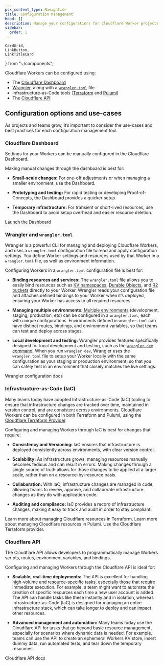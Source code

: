 ```yaml
---
pcx_content_type: Navigation
title: Configuration management
head: []
description: Manage your configurations for Cloudflare Worker projects. 
sidebar:
  order: 1
---
```

	CardGrid,	
	LinkButton,
    LinkTitleCard
} from "~/components";


Cloudflare Workers can be configured using:

* The [Cloudflare Dashboard](https://developers.cloudflare.com/workers/get-started/dashboard/)
* [Wrangler](https://developers.cloudflare.com/workers/wrangler/), along with a [`wrangler.toml`](https://developers.cloudflare.com/workers/wrangler/configuration/) file
* Infrastructure-as-Code tools ([Terraform](https://developers.cloudflare.com/terraform/) and [Pulumi](https://developers.cloudflare.com/pulumi/))
* The [Cloudflare API](https://developers.cloudflare.com/api/) 


## Configuration options and use-cases

As projects and teams grow, it’s important to consider the use-cases and best practices for each configuration management tool.

### Cloudflare Dashboard 
Settings for your Workers can be manually configured in the Cloudflare Dashboard. 

Making manual changes through the dashboard is best for: 
* **Small-scale changes:** For one-off adjustments or when managing a smaller environment, use the Dashboard. 

* **Prototyping and testing:** For rapid testing or developing Proof-of-Concepts, the Dashboard provides a quicker setup. 

* **Temporary infrastructure:** For transient or short-lived resources, use the Dashboard to avoid setup overhead and easier resource deletion. 


<LinkButton href="https://dash.cloudflare.com/" icon="external">
	Launch the Dashboard
</LinkButton>


### Wrangler and `wrangler.toml` 
Wrangler is a powerful CLI for managing and deploying Cloudflare Workers, and uses a `wrangler.toml` configuration file to read and apply configuration settings. You define Worker settings and resources used by that Worker in a `wrangler.toml` file, as well as environment information. 


Configuring Workers in a `wrangler.toml` configuration file is best for: 

* **Binding resources and services:** The `wrangler.toml` file allows you to easily bind resources such as [KV namespaces](https://developers.cloudflare.com/workers/wrangler/configuration/#kv-namespaces), [Durable Objects](https://developers.cloudflare.com/workers/wrangler/configuration/#durable-objects), and [R2 buckets](https://developers.cloudflare.com/workers/wrangler/configuration/#r2-buckets) directly to your Worker. Wrangler reads your configuration file and attaches defined bindings to your Worker when it’s deployed, ensuring your Worker has access to all required resources. 

* **Managing multiple environments:**[ Multiple environments](https://developers.cloudflare.com/workers/wrangler/configuration/#environments) (development, staging, production, etc) can be configured in a `wrangler.toml`, each with unique configurations. Environments defined in `wrangler.toml` can have distinct routes, bindings, and environment variables, so that teams can test and deploy across stages. 

* **Local development and testing:** Wrangler provides features specifically designed for local development and testing, such as the [`wrangler dev` command](https://developers.cloudflare.com/workers/wrangler/commands/#dev). When you run `wrangler dev`, Wrangler uses the `wrangler.toml` file to setup your Worker locally with the same configuration as your staging or production environment, so that you can safely test in an environment that closely matches the live settings. 

<LinkButton href="https://developers.cloudflare.com/workers/wrangler/configuration/" icon="external">
	Wrangler configuration docs
</LinkButton>

### Infrastructure-as-Code (IaC)

Many teams today have adopted Infrastructure-as-Code (IaC) tooling to ensure that infrastructure changes are tracked over time, maintained in version control, and are consistent across environments. Cloudflare Workers can be configured in both Terraform and Pulumi, using the [Cloudflare Terraform Provider](https://github.com/cloudflare/terraform-provider-cloudflare). 

Configuring and managing Workers through IaC is best for changes that require:

* **Consistency and Versioning:** IaC ensures that infrastructure is deployed consistently across environments, with clear version control.

* **Scalability:** As infrastructure grows, managing resources manually becomes tedious and can result in errors. Making changes through a single source of truth allows for those changes to be applied at a larger scale, rather than on a resource-by-resource basis. 

* **Collaboration:** With IaC, infrastructure changes are managed in code, allowing teams to review, approve, and collaborate infrastructure changes  as they do with application code. 

* **Auditing and compliance:** IaC provides a record of infrastructure changes, making it easy to track and audit in order to stay compliant. 

<CardGrid>

<LinkTitleCard title="Cloudflare Terraform docs" href="https://developers.cloudflare.com/terraform/" icon="external">
	Learn more about managing Cloudflare resources in Terraform. 
</LinkTitleCard>

<LinkTitleCard title="Cloudflare Pulumi docs" href="https://developers.cloudflare.com/pulumi/" icon="external">
	Learn more about managing Cloudflare resources in Pulumi. 
</LinkTitleCard>

<LinkTitleCard title="Cloudflare Terraform Provider" href="https://github.com/cloudflare/terraform-provider-cloudflare" icon="external">
	Use the Cloudflare Terraform provider. 
</LinkTitleCard>

</CardGrid>

### Cloudflare API

The Cloudflare API allows developers to programmatically manage Workers scripts, routes, environment variables, and bindings. 

Configuring and managing Workers through the Cloudflare API is ideal for: 

* **Scalable, real-time deployments:** The API is excellent for handling high-volume and resource-specific tasks, especially those that require immediate execution. For example, a team might want to automate the creation of specific resources each time a new user account is added. The API can handle tasks like these instantly and in isolation, whereas Infrastructure-as-Code (IaC) is designed for managing an entire infrastructure stack, which can take longer to deploy and can impact other resources.

* **Advanced management and automation:** Many teams today use the Cloudflare API for tasks that go beyond basic resource management, especially for scenarios where dynamic data is needed. For example, teams can use the API to create an ephemeral Workers KV store, insert dummy data, run automated tests, and tear down the temporary resources. 

<LinkButton href="https://developers.cloudflare.com/api/" icon="external">
	Cloudflare API docs
</LinkButton>